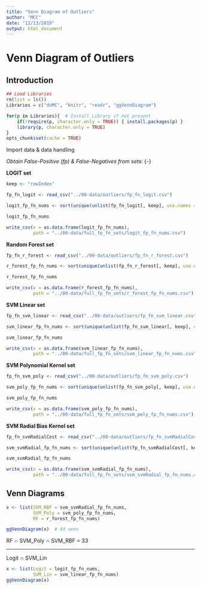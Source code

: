 ```yaml
---
title: "Venn Diagram of Outliers"
author: "MCC"
date: "12/13/2019"
output: html_document
---
```


# Venn Diagram of Outliers

## Introduction

```r
## Load Libraries
rm(list = ls())
Libraries = c("doMC", "knitr", "readr", "ggVennDiagram")

for(p in Libraries){  # Install Library if not present
    if(!require(p, character.only = TRUE)) { install.packages(p) }
    library(p, character.only = TRUE)
}
opts_chunk$set(cache = TRUE)
```

Import data & data handling

*Obtain False-Positive (fp) & False-Negatives from sets:* {-}

**LOGIT set**
```r
keep <- "rowIndex"

fp_fn_logit <- read_csv("../00-data/outliers/fp_fn_logit.csv")

logit_fp_fn_nums <- sort(unique(unlist(fp_fn_logit[, keep], use.names = FALSE)))

logit_fp_fn_nums

write_csv(x = as.data.frame(logit_fp_fn_nums), 
          path = "../00-data/full_fp_fn_sets/logit_fp_fn_nums.csv")
```

**Random Forest set**
```r
fp_fn_r_forest <- read_csv("../00-data/outliers/fp_fn_r_forest.csv")

r_forest_fp_fn_nums <- sort(unique(unlist(fp_fn_r_forest[, keep], use.names = FALSE)))

r_forest_fp_fn_nums

write_csv(x = as.data.frame(r_forest_fp_fn_nums), 
          path = "../00-data/full_fp_fn_sets/r_forest_fp_fn_nums.csv")
```

**SVM Linear set**
```r
fp_fn_svm_linear <- read_csv("../00-data/outliers/fp_fn_svm_linear.csv")

svm_linear_fp_fn_nums <- sort(unique(unlist(fp_fn_svm_linear[, keep], use.names = FALSE)))

svm_linear_fp_fn_nums

write_csv(x = as.data.frame(svm_linear_fp_fn_nums), 
          path = "../00-data/full_fp_fn_sets/svm_linear_fp_fn_nums.csv")
```

**SVM Polynomial Kernel set**
```r
fp_fn_svm_poly <- read_csv("../00-data/outliers/fp_fn_svm_poly.csv")

svm_poly_fp_fn_nums <- sort(unique(unlist(fp_fn_svm_poly[, keep], use.names = FALSE)))

svm_poly_fp_fn_nums

write_csv(x = as.data.frame(svm_poly_fp_fn_nums), 
          path = "../00-data/full_fp_fn_sets/svm_poly_fp_fn_nums.csv")
```

**SVM Radial Bias Kernel set**
```r
fp_fn_svmRadialCost <- read_csv("../00-data/outliers/fp_fn_svmRadialCost.csv")

svm_svmRadial_fp_fn_nums <- sort(unique(unlist(fp_fn_svmRadialCost[, keep], use.names = FALSE)))

svm_svmRadial_fp_fn_nums

write_csv(x = as.data.frame(svm_svmRadial_fp_fn_nums), 
          path = "../00-data/full_fp_fn_sets/svm_svmRadial_fp_fn_nums.csv")
```

## Venn Diagrams 
```r
x <- list(SVM_RBF = svm_svmRadial_fp_fn_nums,
          SVM_Poly = svm_poly_fp_fn_nums,
          RF = r_forest_fp_fn_nums)

ggVennDiagram(x)  # 4d venn
```

RF ∩ SVM_Poly ∩ SVM_RBF = 33

---

Logit ∩ SVM_Lin
```r
x <- list(Logit = logit_fp_fn_nums,
          SVM_Lin = svm_linear_fp_fn_nums)
ggVennDiagram(x) 
```








